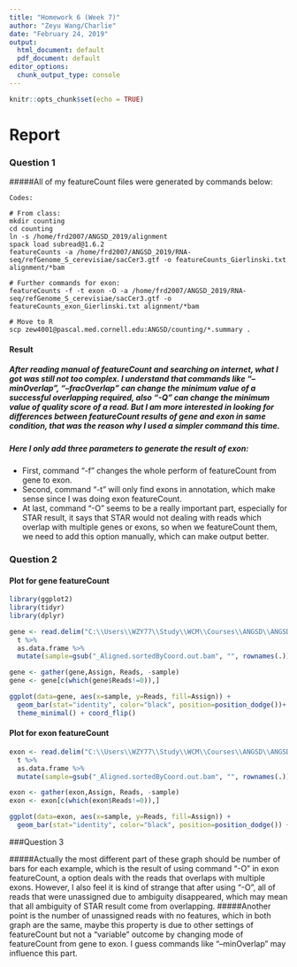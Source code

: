 ```yaml
---
title: "Homework 6 (Week 7)"
author: "Zeyu Wang/Charlie"
date: "February 24, 2019"
output:
  html_document: default
  pdf_document: default
editor_options:
  chunk_output_type: console
---
```


```r
knitr::opts_chunk$set(echo = TRUE)

```

# Report

### Question 1 

#####All of my featureCount files were generated by commands below:

```Codes
Codes:

# From class:
mkdir counting
cd counting
ln -s /home/frd2007/ANGSD_2019/alignment
spack load subread@1.6.2
featureCounts -a /home/frd2007/ANGSD_2019/RNA-seq/refGenome_S_cerevisiae/sacCer3.gtf -o featureCounts_Gierlinski.txt alignment/*bam

# Further commands for exon:
featureCounts -f -t exon -O -a /home/frd2007/ANGSD_2019/RNA-seq/refGenome_S_cerevisiae/sacCer3.gtf -o featureCounts_exon_Gierlinski.txt alignment/*bam

# Move to R
scp zew4001@pascal.med.cornell.edu:ANGSD/counting/*.summary .

```

#### Result
##### After reading manual of featureCount and searching on internet, what I got was still not too complex. I understand that commands like "--minOverlap", "--fracOverlap" can change the minimum value of a successful overlapping required, also "-Q" can change the minimum value of quality score of a read. But I am more interested in looking for differences between featureCount results of gene and exon in same condition, that was the reason why I used a simpler command this time.
##### Here I only add three parameters to generate the result of exon: 
* First, command "-f" changes the whole perform of featureCount from gene to exon. 
* Second, command "-t" will only find exons in annotation, which make sense since I was doing exon featureCount. 
* At last, command "-O" seems to be a really important part, especially for STAR result, it says that STAR would not dealing with reads which overlap with multiple genes or exons, so when we featureCount them, we need to add this option manually, which can make output better.


### Question 2
#### Plot for gene featureCount
```r

library(ggplot2)
library(tidyr)
library(dplyr)

gene <- read.delim("C:\\Users\\WZY77\\Study\\WCM\\Courses\\ANGSD\\ANGSD\\featureCounts_Gierlinski.txt.summary", row.names=1) %>%
  t %>%
  as.data.frame %>%
  mutate(sample=gsub("_Aligned.sortedByCoord.out.bam", "", rownames(.)))

gene <- gather(gene,Assign, Reads, -sample)
gene <- gene[c(which(gene$Reads!=0)),]

ggplot(data=gene, aes(x=sample, y=Reads, fill=Assign)) +
  geom_bar(stat="identity", color="black", position=position_dodge())+
  theme_minimal() + coord_flip()

```

#### Plot for exon featureCount
```r

exon <- read.delim("C:\\Users\\WZY77\\Study\\WCM\\Courses\\ANGSD\\ANGSD\\featureCounts_exon_Gierlinski.txt.summary", row.names=1) %>%
  t %>%
  as.data.frame %>%
  mutate(sample=gsub("_Aligned.sortedByCoord.out.bam", "", rownames(.)))

exon <- gather(exon,Assign, Reads, -sample)
exon <- exon[c(which(exon$Reads!=0)),]

ggplot(data=exon, aes(x=sample, y=Reads, fill=Assign)) +
  geom_bar(stat="identity", color="black", position=position_dodge()) + theme_minimal() + coord_flip()

```

###Question 3

#####Actually the most different part of these graph should be number of bars for each example, which is the result of using command "-O" in exon featureCount, a option deals with the reads that overlaps with multiple exons. However, I also feel it is kind of strange that after using "-O", all of reads that were unassigned due to ambiguity disappeared, which may mean that all ambiguity of STAR result come from overlapping.
#####Another point is the number of unassigned reads with no features, which in both graph are the same, maybe this property is due to other settings of featureCount but not a "variable" outcome by changing mode of featureCount from gene to exon. I guess commands like "--minOverlap" may influence this part.
